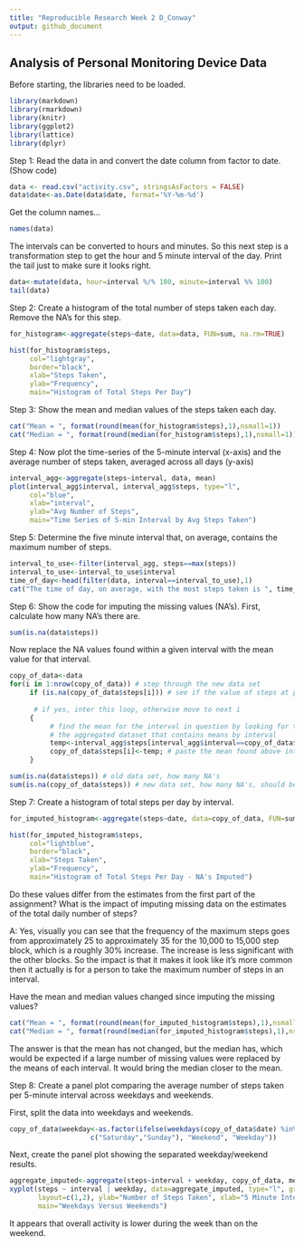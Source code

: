 ```yaml
---
title: "Reproducible Research Week 2 D_Conway"
output: github_document
---
```


## Analysis of Personal Monitoring Device Data

Before starting, the libraries need to be loaded.

```r
library(markdown)
library(rmarkdown)
library(knitr)
library(ggplot2)
library(lattice)
library(dplyr)
```

Step 1: Read the data in and convert the date column from factor to date.  (Show code)

```r
data <- read.csv("activity.csv", stringsAsFactors = FALSE)
data$date<-as.Date(data$date, format='%Y-%m-%d')
```

Get the column names...

```r
names(data)
```

The intervals can be converted to hours and minutes.  So this next step is a transformation step to get the hour and 5 minute interval of the day.  Print the tail just to make sure it looks right.

```r
data<-mutate(data, hour=interval %/% 100, minute=interval %% 100)
tail(data)
```

Step 2: Create a histogram of the total number of steps taken each day.  Remove the NA's for this step.

```r
for_histogram<-aggregate(steps~date, data=data, FUN=sum, na.rm=TRUE)

hist(for_histogram$steps,
     col="lightgray",
     border="black",
     xlab="Steps Taken",
     ylab="Frequency",
     main="Histogram of Total Steps Per Day")
```

Step 3: Show the mean and median values of the steps taken each day. 

```r
cat("Mean = ", format(round(mean(for_histogram$steps),1),nsmall=1))
cat("Median = ", format(round(median(for_histogram$steps),1),nsmall=1))
```

Step 4: Now plot the time-series of the 5-minute interval (x-axis) and the average number of steps taken, averaged across all days (y-axis)

```r
interval_agg<-aggregate(steps~interval, data, mean)
plot(interval_agg$interval, interval_agg$steps, type="l",
     col="blue",
     xlab="interval",
     ylab="Avg Number of Steps",
     main="Time Series of 5-min Interval by Avg Steps Taken")
```

Step 5: Determine the five minute interval that, on average, contains the maximum number of steps.

```r
interval_to_use<-filter(interval_agg, steps==max(steps))
interval_to_use<-interval_to_use$interval
time_of_day<-head(filter(data, interval==interval_to_use),1)
cat("The time of day, on average, with the most steps taken is ", time_of_day$hour, ":", time_of_day$minute, ".")
```

Step 6:  Show the code for imputing the missing values (NA's).  First, calculate how many NA's there are.

```r
sum(is.na(data$steps))
```

Now replace the NA values found within a given interval with the mean value for that interval.

```r
copy_of_data<-data
for(i in 1:nrow(copy_of_data)) # step through the new data set
     if (is.na(copy_of_data$steps[i])) # see if the value of steps at position i is NA
          
      # if yes, inter this loop, otherwise move to next i
     {
          # find the mean for the interval in question by looking for the interval in
          # the aggregated dataset that contains means by interval
          temp<-interval_agg$steps[interval_agg$interval==copy_of_data$interval[i]]; 
          copy_of_data$steps[i]<-temp; # paste the mean found above into the dataset
     }

sum(is.na(data$steps)) # old data set, how many NA's
sum(is.na(copy_of_data$steps)) # new data set, how many NA's, should be zero.
```

Step 7: Create a histogram of total steps per day by interval.

```r
for_imputed_histogram<-aggregate(steps~date, data=copy_of_data, FUN=sum, na.rm=TRUE)

hist(for_imputed_histogram$steps,
     col="lightblue",
     border="black",
     xlab="Steps Taken",
     ylab="Frequency",
     main="Histogram of Total Steps Per Day - NA's Imputed")
```

Do these values differ from the estimates from the first part of the assignment? What is the impact of imputing missing data on the estimates of the total daily number of steps?

A: Yes, visually you can see that the frequency of the maximum steps goes from approximately 25 to approximately 35 for the 10,000 to 15,000 step block, which is a roughly 30% increase.  The increase is less significant with the other blocks.  So the impact is that it makes it look like it's more common then it actually is for a person to take the maximum number of steps in an interval.

Have the mean and median values changed since imputing the missing values?

```r
cat("Mean = ", format(round(mean(for_imputed_histogram$steps),1),nsmall=1))
cat("Median = ", format(round(median(for_imputed_histogram$steps),1),nsmall=1))
```

The answer is that the mean has not changed, but the median has, which would be expected if a large number of missing values were replaced by the means of each interval.  It would bring the median closer to the mean.

Step 8:  Create a panel plot comparing the average number of steps taken per 5-minute interval across weekdays and weekends.

First, split the data into weekdays and weekends.

```r
copy_of_data$weekday<-as.factor(ifelse(weekdays(copy_of_data$date) %in% 
                    c("Saturday","Sunday"), "Weekend", "Weekday"))
```

Next, create the panel plot showing the separated weekday/weekend results.

```r
aggregate_imputed<-aggregate(steps~interval + weekday, copy_of_data, mean)
xyplot(steps ~ interval | weekday, data=aggregate_imputed, type="l", grid=T, 
       layout=c(1,2), ylab="Number of Steps Taken", xlab="5 Minute Intervals", 
       main="Weekdays Versus Weekends")
```

It appears that overall activity is lower during the week than on the weekend.
